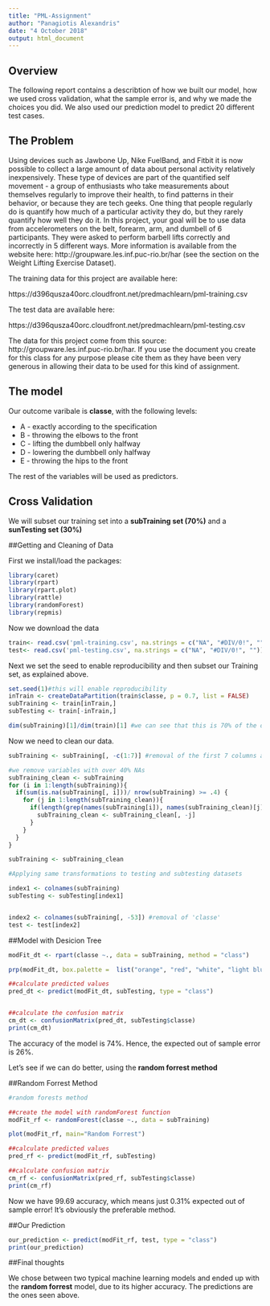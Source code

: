 ---
title: "PML-Assignment"
author: "Panagiotis Alexandris"
date: "4 October 2018"
output: html_document
---


## Overview

The following report contains a  describtion of how we built our model, how we used cross validation, what the sample error is, and why we made the choices you did. We also used our prediction model to predict 20 different test cases.

## The Problem

Using devices such as Jawbone Up, Nike FuelBand, and Fitbit it is now possible to collect a large amount of data about personal activity relatively inexpensively. These type of devices are part of the quantified self movement - a group of enthusiasts who take measurements about themselves regularly to improve their health, to find patterns in their behavior, or because they are tech geeks. One thing that people regularly do is quantify how much of a particular activity they do, but they rarely quantify how well they do it. In this project, your goal will be to use data from accelerometers on the belt, forearm, arm, and dumbell of 6 participants. They were asked to perform barbell lifts correctly and incorrectly in 5 different ways. More information is available from the website here: http://groupware.les.inf.puc-rio.br/har (see the section on the Weight Lifting Exercise Dataset).

The training data for this project are available here:

https://d396qusza40orc.cloudfront.net/predmachlearn/pml-training.csv

The test data are available here:

https://d396qusza40orc.cloudfront.net/predmachlearn/pml-testing.csv

The data for this project come from this source: http://groupware.les.inf.puc-rio.br/har. If you use the document you create for this class for any purpose please cite them as they have been very generous in allowing their data to be used for this kind of assignment.

## The model

Our outcome varibale is **classe**, with the following levels:

* A - exactly according to the specification
* B - throwing the elbows to the front
* C - lifting the dumbbell only halfway
* D - lowering the dumbbell only halfway
* E - throwing the hips to the front

The rest of the variables will be used as predictors.

## Cross Validation

We will subset our training set into a **subTraining set (70%)** and a **sunTesting set (30%)**

##Getting and Cleaning of Data

First we install/load the packages:

```{r}
library(caret)
library(rpart) 
library(rpart.plot)
library(rattle)
library(randomForest) 
library(repmis)
```
Now we download the data
```{r}
train<- read.csv('pml-training.csv', na.strings = c("NA", "#DIV/0!", ""))
test<- read.csv('pml-testing.csv', na.strings = c("NA", "#DIV/0!", ""))
```
Next we set the seed to enable reproducibility and then subset our Training set, as explained above.

```{r}

set.seed(1)#this will enable reproducibility
inTrain <- createDataPartition(train$classe, p = 0.7, list = FALSE)
subTraining <- train[inTrain,]
subTesting <- train[-inTrain,]

dim(subTraining)[1]/dim(train)[1] #we can see that this is 70% of the original training set


```
Now we need to clean our data.

```{r}
subTraining <- subTraining[, -c(1:7)] #removal of the first 7 columns as they are metadata and not relevant for the prediction

#we remove variables with over 40% NAs
subTraining_clean <- subTraining
for (i in 1:length(subTraining)){
  if(sum(is.na(subTraining[, i]))/ nrow(subTraining) >= .4) {
    for (j in 1:length(subTraining_clean)){
      if(length(grep(names(subTraining[i]), names(subTraining_clean)[j])) == 1){
        subTraining_clean <- subTraining_clean[, -j]
      }
    }
  }
}

subTraining <- subTraining_clean

#Applying same transformations to testing and subtesting datasets

index1 <- colnames(subTraining)
subTesting <- subTesting[index1]


index2 <- colnames(subTraining[, -53]) #removal of 'classe'
test <- test[index2]

```

##Model with Desicion Tree

```{r}
modFit_dt <- rpart(classe ~., data = subTraining, method = "class")

prp(modFit_dt, box.palette =  list("orange", "red", "white", "light blue", "green"),main = "Final Decision Tree")

##calculate predicted values
pred_dt <- predict(modFit_dt, subTesting, type = "class")


##calculate the confusion matrix
cm_dt <- confusionMatrix(pred_dt, subTesting$classe)
print(cm_dt)
```

The accuracy of the model is 74%. Hence, the expected out of sample error is 26%.

Let's see if we can do better, using the **random forrest method**

##Random Forrest Method

```{r}

#random forests method

##create the model with randomForest function
modFit_rf <- randomForest(classe ~., data = subTraining)

plot(modFit_rf, main="Random Forrest")

##calculate predicted values 
pred_rf <- predict(modFit_rf, subTesting)

##calculate confusion matrix
cm_rf <- confusionMatrix(pred_rf, subTesting$classe)
print(cm_rf)

```
Now we have 99.69 accuracy, which means just 0.31% expected out of sample error! It's obviously the preferable method.

##Our Prediction

```{r}
our_prediction <- predict(modFit_rf, test, type = "class")
print(our_prediction)
```

##Final thoughts

We chose between two typical machine learning models and ended up with the **random forrest** model, due to its higher accuracy. The predictions are the ones seen above.
